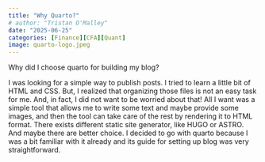 ```yaml
---
title: "Why Quarto?"
# author: "Tristan O'Malley"
date: "2025-06-25"
categories: [Finance][CFA][Quant]
image: quarto-logo.jpeg
---
```


Why did I choose quarto for building my blog?

I was looking for a simple way to publish posts. I tried to learn a little bit of HTML and CSS. 
But, I realized that organizing those files is not an easy task for me. And, in fact, I did not want to be worried about that!
All I want was a simple tool that allows me to write some text and maybe provide some images, 
and then the tool can take care of the rest by rendering it to HTML format. 
There exists different static site generator, like HUGO or ASTRO. And maybe there are better choice. 
I decided to go with quarto because I was a bit familiar with it already and its guide for setting up blog was very 
straightforward.
